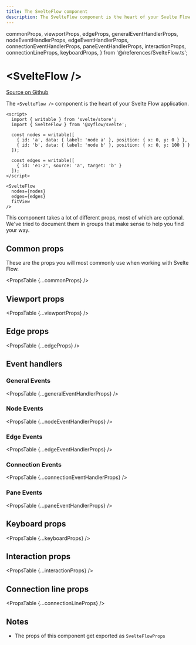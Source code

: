 ```yaml
---
title: The SvelteFlow component
description: The SvelteFlow component is the heart of your Svelte Flow application.
---
```


  commonProps,
  viewportProps,
  edgeProps,
  generalEventHandlerProps,
  nodeEventHandlerProps,
  edgeEventHandlerProps,
  connectionEventHandlerProps,
  paneEventHandlerProps,
  interactionProps,
  connectionLineProps,
  keyboardProps,
} from '@/references/SvelteFlow.ts';

# &lt;SvelteFlow />

[Source on Github](https://github.com/xyflow/xyflow/blob/main/packages/svelte/src/lib/container/SvelteFlow/SvelteFlow.svelte)

The `<SvelteFlow />` component is the heart of your Svelte Flow application.

```svelte
<script>
  import { writable } from 'svelte/store';
  import { SvelteFlow } from '@xyflow/svelte';

  const nodes = writable([
    { id: 'a', data: { label: 'node a' }, position: { x: 0, y: 0 } },
    { id: 'b', data: { label: 'node b' }, position: { x: 0, y: 100 } }
  ]);

  const edges = writable([
    { id: 'e1-2', source: 'a', target: 'b' }
  ]);
</script>

<SvelteFlow
  nodes={nodes}
  edges={edges}
  fitView
/>
```

This component takes a lot of different props, most of which are optional. We've
tried to document them in groups that make sense to help you find your way.

## Common props

These are the props you will most commonly use when working with Svelte Flow.

<PropsTable {...commonProps} />

## Viewport props

<PropsTable {...viewportProps} />

## Edge props

<PropsTable {...edgeProps} />

## Event handlers

### General Events

<PropsTable {...generalEventHandlerProps} />

### Node Events

<PropsTable {...nodeEventHandlerProps} />

### Edge Events

<PropsTable {...edgeEventHandlerProps} />

### Connection Events

<PropsTable {...connectionEventHandlerProps} />

### Pane Events

<PropsTable {...paneEventHandlerProps} />

## Keyboard props

<PropsTable {...keyboardProps} />

## Interaction props

<PropsTable {...interactionProps} />

## Connection line props

<PropsTable {...connectionLineProps} />

## Notes

- The props of this component get exported as `SvelteFlowProps`
